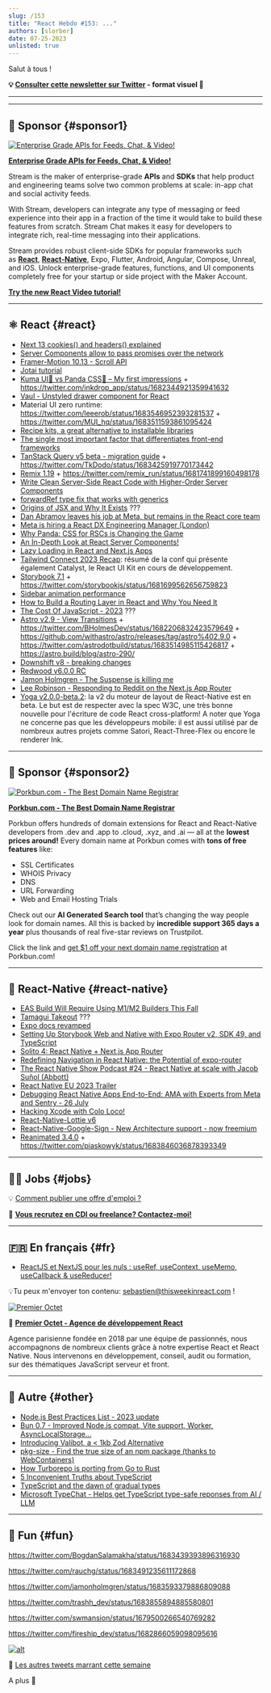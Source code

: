 ```yaml
---
slug: /153
title: "React Hebdo #153: ..."
authors: [slorber]
date: 07-25-2023
unlisted: true
---
```


Salut à tous !

<Todo />

<!-- truncate -->

**💡 [Consulter cette newsletter sur Twitter](https://slo.im/thread) - format visuel 🎨**

---


<Support />

---

## 💸 Sponsor {#sponsor1}

[![Enterprise Grade APIs for Feeds, Chat, & Video!](/emails/issues/153/stream.jpg)](https://getstream.io/video/voice-calling/?utm_source=thisweekinreact&utm_medium=sponsorship&utm_content=&utm_campaign=thisweekinreact_July2023_video_klmh22)

[**Enterprise Grade APIs for Feeds, Chat, & Video!**](https://getstream.io/video/docs/react/?utm_source=thisweekinreact&utm_medium=sponsorship&utm_content=&utm_campaign=thisweekinreact_July2023_video_klmh22)

Stream is the maker of enterprise-grade **APIs** and **SDKs** that help product and engineering teams solve two common problems at scale: in-app chat and social activity feeds.

With Stream, developers can integrate any type of messaging or feed experience into their app in a fraction of the time it would take to build these features from scratch. Stream Chat makes it easy for developers to integrate rich, real-time messaging into their applications.

Stream provides robust client-side SDKs for popular frameworks such as [**React**](https://getstream.io/chat/sdk/react/?utm_source=thisweekinreact&utm_medium=sponsorship&utm_content=&utm_campaign=thisweekinreact_July2023_video_klmh22), [**React-Native**](https://getstream.io/chat/sdk/react-native/?utm_source=thisweekinreact&utm_medium=sponsorship&utm_content=&utm_campaign=thisweekinreact_July2023_video_klmh22), Expo, Flutter, Android, Angular, Compose, Unreal, and iOS.
Unlock enterprise-grade features, functions, and UI components completely free for your startup or side project with the Maker Account.

[**Try the new React Video tutorial!**](https://getstream.io/video/docs/react/?utm_source=thisweekinreact&utm_medium=sponsorship&utm_content=&utm_campaign=thisweekinreact_July2023_video_klmh22)

---

## ⚛️ React {#react}

- [Next 13 cookies() and headers() explained](https://raphael.badia.cc/posts/next-13-cookies-and-headers-explained)
- [Server Components allow to pass promises over the network](https://twitter.com/ryantotweets/status/1681696002883944451)
- [Framer-Motion 10.13 - Scroll API](https://twitter.com/mattgperry/status/1681663921072078851)
- [Jotai tutorial](https://twitter.com/jotaijs/status/1682075111040630784)
- [Kuma UI🐻 vs Panda CSS🐼 – My first impressions](https://www.devas.life/my-first-impressions-of-kuma-ui-and-panda-css/) + https://twitter.com/inkdrop_app/status/1682344921359941632
- [Vaul - Unstyled drawer component for React](https://twitter.com/emilkowalski_/status/1683832539490942978)
- Material UI zero runtime: https://twitter.com/leeerob/status/1683546952393281537 + https://twitter.com/MUI_hq/status/1683511593861095424
- [Recipe kits, a great alternative to installable libraries](https://andrewingram.net/posts/recipe-kits-a-great-alternative-to-installable-libraries)
- [The single most important factor that differentiates front-end frameworks](https://themer.dev/blog/the-single-most-important-factor-that-differentiates-front-end-frameworks)
- [TanStack Query v5 beta - migration guide](https://tanstack.com/query/v5/docs/react/guides/migrating-to-v5) + https://twitter.com/TkDodo/status/1683425919770173442
- [Remix 1.19](https://github.com/remix-run/remix/releases/tag/remix%401.19.0) + https://twitter.com/remix_run/status/1681741899160498178
- [Write Clean Server-Side React Code with Higher-Order Server Components](https://medium.com/@burkayanduv/write-clean-server-side-react-code-with-higher-order-server-components-2b0e8df45008)
- [forwardRef type fix that works with generics](https://twitter.com/sebastienlorber/status/1683753462058610688)
- [Origins of JSX and Why It Exists](https://dodov.dev/blog/origins-of-jsx-and-why-it-exists) ???
- [Dan Abramov leaves his job at Meta, but remains in the React core team](https://twitter.com/dan_abramov/status/1682029195843739649)
- [Meta is hiring a React DX Engineering Manager (London)](https://twitter.com/sebastienlorber/status/1683529524414148608)
- [Why Panda: CSS for RSCs is Changing the Game](https://www.youtube.com/watch?v=fKSemrudovo)
- [An In-Depth Look at React Server Components!](https://blog.saeloun.com/2023/07/20/what-are-react-server-components/)
- [Lazy Loading in React and Next.js Apps](https://www.fullctx.dev/p/lazy-loading-in-react-and-nextjs)
- [Tailwind Connect 2023 Recap](https://tailwindcss.com/blog/2023-07-18-tailwind-connect-2023-recap): résumé de la conf qui présente également Catalyst, le React UI Kit en cours de développement.
- [Storybook 7.1](https://storybook.js.org/blog/storybook-7-1/) + https://twitter.com/storybookjs/status/1681699562656759823
- [Sidebar animation performance](https://www.joshuawootonn.com/sidebar-animation-performance)
- [How to Build a Routing Layer in React and Why You Need It](https://semaphoreci.com/blog/routing-layer-react)
- [The Cost Of JavaScript - 2023](https://www.youtube.com/watch?v=ZKH3DLT4BKw) ???
- [Astro v2.9 - View Transitions](https://github.com/withastro/astro/releases/tag/astro%402.9.0) + https://twitter.com/BHolmesDev/status/1682206832423579649 + https://github.com/withastro/astro/releases/tag/astro%402.9.0 + https://twitter.com/astrodotbuild/status/1683514985115426817 + https://astro.build/blog/astro-290/
- [Downshift v8 - breaking changes](https://github.com/downshift-js/downshift/blob/master/src/hooks/MIGRATION_V8.md)
- [Redwood v6.0.0 RC](https://community.redwoodjs.com/t/redwood-v6-0-0-rc-is-now-available/5044)
- [Jamon Holmgren - The Suspense is killing me](https://www.youtube.com/watch?v=3iRF63A_xbo)
- [Lee Robinson - Responding to Reddit on the Next.js App Router](https://www.youtube.com/watch?v=-YO_z14dUyI)
- [Yoga v2.0.0-beta.2](https://twitter.com/sebastienlorber/status/1683874650785210369): la v2 du moteur de layout de React-Native est en beta. Le but est de respecter avec la spec W3C, une très bonne nouvelle pour l'écriture de code React cross-platform! A noter que Yoga ne concerne pas que les développeurs mobile: il est aussi utilisé par de nombreux autres projets comme Satori, React-Three-Flex ou encore le renderer Ink.

<SubscribeFormEmbed placement="middle" />

---

## 💸 Sponsor {#sponsor2}

[![Porkbun.com - The Best Domain Name Registrar](/emails/issues/150/porkbun.png)](https://porkbun.com/?coupon=TWIREACT&utm_source=TWIREACT&utm_medium=Newsletter&utm_campaign=twirjune2023)

**[Porkbun.com - The Best Domain Name Registrar](https://porkbun.com/?coupon=TWIREACT&utm_source=TWIREACT&utm_medium=Newsletter&utm_campaign=twirjune2023)**

Porkbun offers hundreds of domain extensions for React and React-Native developers from .dev and .app to .cloud, .xyz, and .ai — all at the **lowest prices around!** Every domain name at Porkbun comes with **tons of free features** like:

- SSL Certificates
- WHOIS Privacy
- DNS
- URL Forwarding
- Web and Email Hosting Trials

Check out our **AI Generated Search tool** that’s changing the way people look for domain names. All this is backed by **incredible support 365 days a year** plus thousands of real five-star reviews on Trustpilot.

Click the link and [get $1 off your next domain name registration](https://porkbun.com/?coupon=TWIREACT&utm_source=TWIREACT&utm_medium=Newsletter&utm_campaign=twirjune2023) at Porkbun.com!

---

## 📱 React-Native {#react-native}

- [EAS Build Will Require Using M1/M2 Builders This Fall](https://blog.expo.dev/eas-build-will-require-using-m1-m2-builders-this-fall-df40e8a9e930)
- [Tamagui Takeout](https://twitter.com/tamagui_js/status/1681925619997868033) ???
- [Expo docs revamped](https://twitter.com/expo/status/1682071088308838400)
- [Setting Up Storybook Web and Native with Expo Router v2, SDK 49, and TypeScript](https://twitter.com/mauro_codes/status/1682765642963861505)
- [Solito 4: React Native + Next.js App Router](https://twitter.com/FernandoTheRojo/status/1681833195023618049)
- [Redefining Navigation in React Native: the Potential of expo-router](https://www.bam.tech/en/article/redefining-navigation-in-react-native-the-potential-of-expo-router)
- [The React Native Show Podcast #24 - React Native at scale with Jacob Suñol (Abbott)](https://www.youtube.com/watch?v=tGGa885ycrg)
- [React Native EU 2023 Trailer](https://www.youtube.com/watch?v=-fL7wZDKSEE)
- [Debugging React Native Apps End-to-End: AMA with Experts from Meta and Sentry - 26 July](https://sentry.io/resources/ama-debugging-react-native-apps-end-to-end/)
- [Hacking Xcode with Colo Loco!](https://www.youtube.com/watch?v=ucEBfIZOap8)
- [React-Native-Lottie v6](https://twitter.com/matinzd/status/1683623846992044034)
- [React-Native-Google-Sign - New Architecture support - now freemium](https://twitter.com/vonovak/status/1683755446098690049)
- [Reanimated 3.4.0](https://twitter.com/swmansion/status/1683848307452289025) + https://twitter.com/piaskowyk/status/1683846036878393349

---

## 🧑‍💻 Jobs {#jobs}

<Todo />

💡 [Comment publier une offre d'emploi ?](https://thisweekinreact.com/fr/sponsor)

🏢 **[Vous recrutez en CDI ou freelance? Contactez-moi!](https://qq4ph6n1rk0.typeform.com/to/qjSZ38dQ#email={{subscriber.email_address}})**

---

## 🇫🇷 En français {#fr}

- [ReactJS et NextJS pour les nuls : useRef, useContext, useMemo, useCallback & useReducer!](https://www.youtube.com/watch?v=LKAQ5LNut8s)

💡Tu peux m'envoyer ton contenu: [sebastien@thisweekinreact.com](mailto:sebastien@thisweekinreact.com?subject=Contenu%20en%20fran%C3%A7ais) !

[![Premier Octet](/emails/issues/151/premieroctet.png)](https://www.premieroctet.com/?utm_source=react_hebdo)

💸 **[Premier Octet - Agence de développement React](https://www.premieroctet.com/?utm_source=react_hebdo)**

Agence parisienne fondée en 2018 par une équipe de passionnés, nous accompagnons de nombreux clients grâce à notre expertise React et React Native.
Nous intervenons en développement, conseil, audit ou formation, sur des thématiques JavaScript serveur et front.

---

## 🔀 Autre {#other}

- [Node.js Best Practices List - 2023 update](https://twitter.com/nodepractices/status/1683835221840654337)
- [Bun 0.7 - Improved Node.js compat, Vite support, Worker, AsyncLocalStorage...](https://twitter.com/jarredsumner/status/1682383403684106242)
- [Introducing Valibot, a < 1kb Zod Alternative](https://www.builder.io/blog/introducing-valibot)
- [pkg-size - Find the true size of an npm package (thanks to WebContainers)](https://twitter.com/privatenumbr/status/1681206731127554048)
- [How Turborepo is porting from Go to Rust](https://vercel.com/blog/how-turborepo-is-porting-from-go-to-rust)
- [5 Inconvenient Truths about TypeScript](https://oida.dev/5-truths-about-typescript/)
- [TypeScript and the dawn of gradual types](https://github.com/readme/featured/typescript-gradual-types)
- [Microsoft TypeChat - Helps get TypeScript type-safe reponses from AI / LLM](https://microsoft.github.io/TypeChat/blog/introducing-typechat)

---

## 🤭 Fun {#fun}

https://twitter.com/BogdanSalamakha/status/1683439393896316930

https://twitter.com/rauchg/status/1683491235611172868

https://twitter.com/jamonholmgren/status/1683593379886809088

https://twitter.com/trashh_dev/status/1683855894885580801

https://twitter.com/swmansion/status/1679500266540769282

https://twitter.com/fireship_dev/status/1682866059098095616

[![alt](/emails/issues/122/meme.jpg)](https://twitter.com/TODOTODOTODOTODOTODOTODOTODOTODOTODOTODO)

🤣 [Les autres tweets marrant cette semaine](https://twitter.com/TODOTODOTODOTODOTODOTODOTODOTODOTODOTODO)

A plus 👋
